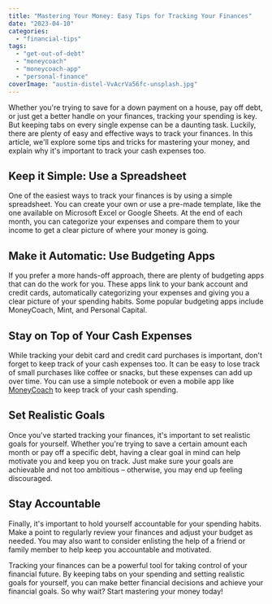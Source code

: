 ```yaml
---
title: "Mastering Your Money: Easy Tips for Tracking Your Finances"
date: "2023-04-10"
categories: 
  - "financial-tips"
tags: 
  - "get-out-of-debt"
  - "moneycoach"
  - "moneycoach-app"
  - "personal-finance"
coverImage: "austin-distel-VvAcrVa56fc-unsplash.jpg"
---
```


Whether you're trying to save for a down payment on a house, pay off debt, or just get a better handle on your finances, tracking your spending is key. But keeping tabs on every single expense can be a daunting task. Luckily, there are plenty of easy and effective ways to track your finances. In this article, we'll explore some tips and tricks for mastering your money, and explain why it's important to track your cash expenses too.

## Keep it Simple: Use a Spreadsheet

One of the easiest ways to track your finances is by using a simple spreadsheet. You can create your own or use a pre-made template, like the one available on Microsoft Excel or Google Sheets. At the end of each month, you can categorize your expenses and compare them to your income to get a clear picture of where your money is going.

## Make it Automatic: Use Budgeting Apps

If you prefer a more hands-off approach, there are plenty of budgeting apps that can do the work for you. These apps link to your bank account and credit cards, automatically categorizing your expenses and giving you a clear picture of your spending habits. Some popular budgeting apps include MoneyCoach, Mint, and Personal Capital.

## Stay on Top of Your Cash Expenses

While tracking your debit card and credit card purchases is important, don't forget to keep track of your cash expenses too. It can be easy to lose track of small purchases like coffee or snacks, but these expenses can add up over time. You can use a simple notebook or even a mobile app like [MoneyCoach](https://itunes.apple.com/us/app/moneycoach-budget-planner/id989642198?mt=8) to keep track of your cash spending.

## Set Realistic Goals

Once you've started tracking your finances, it's important to set realistic goals for yourself. Whether you're trying to save a certain amount each month or pay off a specific debt, having a clear goal in mind can help motivate you and keep you on track. Just make sure your goals are achievable and not too ambitious – otherwise, you may end up feeling discouraged.

## Stay Accountable

Finally, it's important to hold yourself accountable for your spending habits. Make a point to regularly review your finances and adjust your budget as needed. You may also want to consider enlisting the help of a friend or family member to help keep you accountable and motivated.

Tracking your finances can be a powerful tool for taking control of your financial future. By keeping tabs on your spending and setting realistic goals for yourself, you can make better financial decisions and achieve your financial goals. So why wait? Start mastering your money today!